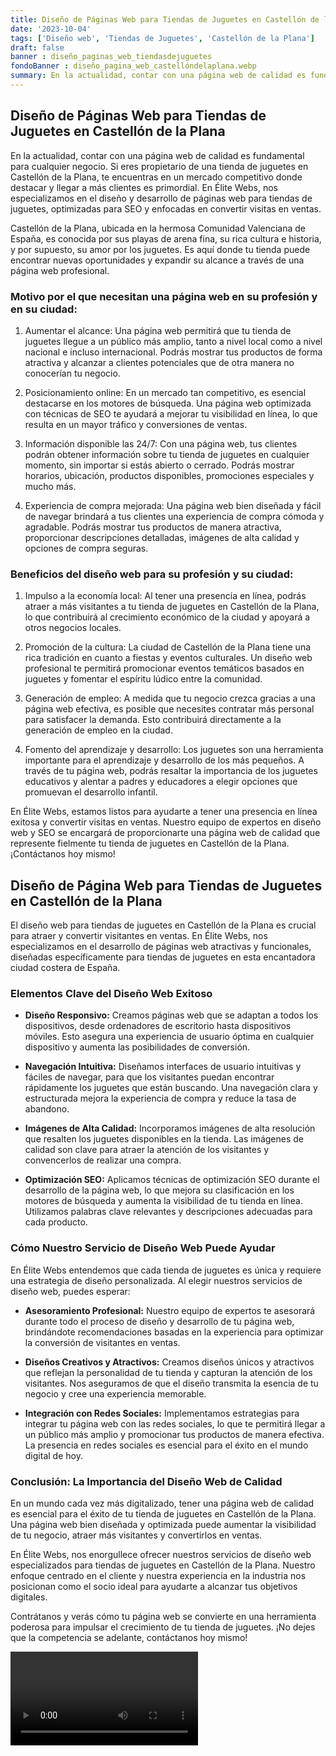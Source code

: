 ```yaml
---
title: Diseño de Páginas Web para Tiendas de Juguetes en Castellón de la Plana
date: '2023-10-04'
tags: ['Diseño web', 'Tiendas de Juguetes', 'Castellón de la Plana']
draft: false
banner : diseño_paginas_web_tiendasdejuguetes
fondoBanner : diseño_pagina_web_castellóndelaplana.webp
summary: En la actualidad, contar con una página web de calidad es fundamental para cualquier negocio. Si eres propietario de una tienda de juguetes en Castellón de la Plana, te encuentras en un mercado competitivo donde destacar y llegar a más clientes es primordial. En Élite Webs, nos especializamos en el diseño y desarrollo de páginas web para tiendas de juguetes, optimizadas para SEO y enfocadas en convertir visitas en ventas.
---
```


## Diseño de Páginas Web para Tiendas de Juguetes en Castellón de la Plana

En la actualidad, contar con una página web de calidad es fundamental para cualquier negocio. Si eres propietario de una tienda de juguetes en Castellón de la Plana, te encuentras en un mercado competitivo donde destacar y llegar a más clientes es primordial. En Élite Webs, nos especializamos en el diseño y desarrollo de páginas web para tiendas de juguetes, optimizadas para SEO y enfocadas en convertir visitas en ventas.

Castellón de la Plana, ubicada en la hermosa Comunidad Valenciana de España, es conocida por sus playas de arena fina, su rica cultura e historia, y por supuesto, su amor por los juguetes. Es aquí donde tu tienda puede encontrar nuevas oportunidades y expandir su alcance a través de una página web profesional.

### Motivo por el que necesitan una página web en su profesión y en su ciudad:

1. Aumentar el alcance: Una página web permitirá que tu tienda de juguetes llegue a un público más amplio, tanto a nivel local como a nivel nacional e incluso internacional. Podrás mostrar tus productos de forma atractiva y alcanzar a clientes potenciales que de otra manera no conocerían tu negocio.

2. Posicionamiento online: En un mercado tan competitivo, es esencial destacarse en los motores de búsqueda. Una página web optimizada con técnicas de SEO te ayudará a mejorar tu visibilidad en línea, lo que resulta en un mayor tráfico y conversiones de ventas.

3. Información disponible las 24/7: Con una página web, tus clientes podrán obtener información sobre tu tienda de juguetes en cualquier momento, sin importar si estás abierto o cerrado. Podrás mostrar horarios, ubicación, productos disponibles, promociones especiales y mucho más.

4. Experiencia de compra mejorada: Una página web bien diseñada y fácil de navegar brindará a tus clientes una experiencia de compra cómoda y agradable. Podrás mostrar tus productos de manera atractiva, proporcionar descripciones detalladas, imágenes de alta calidad y opciones de compra seguras.

### Beneficios del diseño web para su profesión y su ciudad:

1. Impulso a la economía local: Al tener una presencia en línea, podrás atraer a más visitantes a tu tienda de juguetes en Castellón de la Plana, lo que contribuirá al crecimiento económico de la ciudad y apoyará a otros negocios locales.

2. Promoción de la cultura: La ciudad de Castellón de la Plana tiene una rica tradición en cuanto a fiestas y eventos culturales. Un diseño web profesional te permitirá promocionar eventos temáticos basados en juguetes y fomentar el espíritu lúdico entre la comunidad.

3. Generación de empleo: A medida que tu negocio crezca gracias a una página web efectiva, es posible que necesites contratar más personal para satisfacer la demanda. Esto contribuirá directamente a la generación de empleo en la ciudad.

4. Fomento del aprendizaje y desarrollo: Los juguetes son una herramienta importante para el aprendizaje y desarrollo de los más pequeños. A través de tu página web, podrás resaltar la importancia de los juguetes educativos y alentar a padres y educadores a elegir opciones que promuevan el desarrollo infantil.

En Élite Webs, estamos listos para ayudarte a tener una presencia en línea exitosa y convertir visitas en ventas. Nuestro equipo de expertos en diseño web y SEO se encargará de proporcionarte una página web de calidad que represente fielmente tu tienda de juguetes en Castellón de la Plana. ¡Contáctanos hoy mismo!

<GifSeo />

<Cta />

## Diseño de Página Web para Tiendas de Juguetes en Castellón de la Plana

El diseño web para tiendas de juguetes en Castellón de la Plana es crucial para atraer y convertir visitantes en ventas. En Élite Webs, nos especializamos en el desarrollo de páginas web atractivas y funcionales, diseñadas específicamente para tiendas de juguetes en esta encantadora ciudad costera de España.

### Elementos Clave del Diseño Web Exitoso

- **Diseño Responsivo:** Creamos páginas web que se adaptan a todos los dispositivos, desde ordenadores de escritorio hasta dispositivos móviles. Esto asegura una experiencia de usuario óptima en cualquier dispositivo y aumenta las posibilidades de conversión.

- **Navegación Intuitiva:** Diseñamos interfaces de usuario intuitivas y fáciles de navegar, para que los visitantes puedan encontrar rápidamente los juguetes que están buscando. Una navegación clara y estructurada mejora la experiencia de compra y reduce la tasa de abandono.

- **Imágenes de Alta Calidad:** Incorporamos imágenes de alta resolución que resalten los juguetes disponibles en la tienda. Las imágenes de calidad son clave para atraer la atención de los visitantes y convencerlos de realizar una compra.

- **Optimización SEO:** Aplicamos técnicas de optimización SEO durante el desarrollo de la página web, lo que mejora su clasificación en los motores de búsqueda y aumenta la visibilidad de tu tienda en línea. Utilizamos palabras clave relevantes y descripciones adecuadas para cada producto.

### Cómo Nuestro Servicio de Diseño Web Puede Ayudar

En Élite Webs entendemos que cada tienda de juguetes es única y requiere una estrategia de diseño personalizada. Al elegir nuestros servicios de diseño web, puedes esperar:

- **Asesoramiento Profesional:** Nuestro equipo de expertos te asesorará durante todo el proceso de diseño y desarrollo de tu página web, brindándote recomendaciones basadas en la experiencia para optimizar la conversión de visitantes en ventas.

- **Diseños Creativos y Atractivos:** Creamos diseños únicos y atractivos que reflejan la personalidad de tu tienda y capturan la atención de los visitantes. Nos aseguramos de que el diseño transmita la esencia de tu negocio y cree una experiencia memorable.

- **Integración con Redes Sociales:** Implementamos estrategias para integrar tu página web con las redes sociales, lo que te permitirá llegar a un público más amplio y promocionar tus productos de manera efectiva. La presencia en redes sociales es esencial para el éxito en el mundo digital de hoy.

### Conclusión: La Importancia del Diseño Web de Calidad

En un mundo cada vez más digitalizado, tener una página web de calidad es esencial para el éxito de tu tienda de juguetes en Castellón de la Plana. Una página web bien diseñada y optimizada puede aumentar la visibilidad de tu negocio, atraer más visitantes y convertirlos en ventas.

En Élite Webs, nos enorgullece ofrecer nuestros servicios de diseño web especializados para tiendas de juguetes en Castellón de la Plana. Nuestro enfoque centrado en el cliente y nuestra experiencia en la industria nos posicionan como el socio ideal para ayudarte a alcanzar tus objetivos digitales.

Contrátanos y verás cómo tu página web se convierte en una herramienta poderosa para impulsar el crecimiento de tu tienda de juguetes. ¡No dejes que la competencia se adelante, contáctanos hoy mismo!

<Video />

<CtaBot job='Tiendas de Juguetes' city='Castellón de la Plana'/>

<Gmaps query='Castellón de la Plana+españa+maps' />